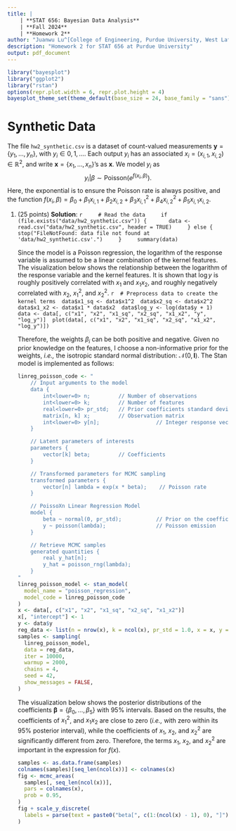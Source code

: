 ```yaml
---
title: |
    | **STAT 656: Bayesian Data Analysis**
    | **Fall 2024**
    | **Homework 2**
author: "Juanwu Lu^[College of Engineering, Purdue University, West Lafayette, IN, USA]"
description: "Homework 2 for STAT 656 at Purdue University"
output: pdf_document
---
```

```r
library("bayesplot")
library("ggplot2")
library("rstan")
options(repr.plot.width = 6, repr.plot.height = 4)
bayesplot_theme_set(theme_default(base_size = 24, base_family = "sans"))
```

# Synthetic Data

The file `hw2_synthetic.csv` is a dataset of count-valued measurements $\boldsymbol{y}=\left\{y_1,\ldots,y_n\right\}$, with $y_i\in{0, 1,\ldots}$. Each output $y_{i}$ has an associated $x_{i}=(x_{i,1},x_{i,2})\in\mathbb{R}^{2}$, and write $\boldsymbol{x} = \left\{x_{1},\ldots,x_{n}\right\}$'s as $\boldsymbol{x}$. We model $y_{i}$ as
$$
    y_{i}|\beta\sim\text{Poisson}(e^{f(x_{i},\beta)}).
$$
Here, the exponential is to ensure the Poisson rate is always positive, and the function $f(x_{i},\beta) = \beta_{0} + \beta_{1}x_{i,1} + \beta_{2}x_{i,2} + \beta_{3}x^{2}_{i,1} + \beta_{4}x^{2}_{i,2} + \beta_{5}x_{i,1}x_{i,2}$.

1. (25 points) **Solution**:
    ```r
    # Read the data
    if (file.exists("data/hw2_synthetic.csv")) {
      data <- read.csv("data/hw2_synthetic.csv", header = TRUE)
    } else {
      stop("FileNotFound: data file not found at 'data/hw2_synthetic.csv'.")
    }
    summary(data)
    ```

    Since the model is a Poisson regression, the logarithm of the response variable is assumed to be a linear combination of the kernel features. The visualization below shows the relationship between the logarithm of the response variable and the kernel features. It is shown that $\log{y}$ is roughly positively correlated with $x_{1}$ and $x_{1}x_{2}$, and roughly negatively correlated with $x_{2}$, $x_{1}^{2}$, and $x_{2}^{2}$.
    ```r
    # Preprocess data to create the kernel terms
    data$x1_sq <- data$x1^2
    data$x2_sq <- data$x2^2
    data$x1_x2 <- data$x1 * data$x2
    data$log_y <- log(data$y + 1)
    data <- data[, c("x1", "x2", "x1_sq", "x2_sq", "x1_x2", "y", "log_y")]
    plot(data[, c("x1", "x2", "x1_sq", "x2_sq", "x1_x2", "log_y")])
    ```

    Therefore, the weights $\beta_{i}$ can be both positive and negative. Given no prior knowledge on the features, I choose a non-informative prior for the weights, _i.e.,_ the isotropic standard normal distribution: $\mathcal{N}(0, \mathbf{I})$. The Stan model is implemented as follows:

    ```r
    linreg_poisson_code <- "
        // Input arguments to the model
        data {
            int<lower=0> n;         // Number of observations
            int<lower=0> k;         // Number of features
            real<lower=0> pr_std;   // Prior coefficients standard deviation
            matrix[n, k] x;         // Observation matrix
            int<lower=0> y[n];                  // Integer response vector
        }

        // Latent parameters of interests
        parameters {
            vector[k] beta;         // Coefficients
        }

        // Transformed parameters for MCMC sampling
        transformed parameters {
            vector[n] lambda = exp(x * beta);    // Poisson rate
        }

        // PoissoXn Linear Regression Model
        model {
            beta ~ normal(0, pr_std);           // Prior on the coefficients
            y ~ poisson(lambda);                // Poisson emission
        }

        // Retrieve MCMC samples
        generated quantities {
            real y_hat[n];
            y_hat = poisson_rng(lambda);
        }
    "
    linreg_poisson_model <- stan_model(
      model_name = "poisson_regression",
      model_code = linreg_poisson_code
    )
    x <- data[, c("x1", "x2", "x1_sq", "x2_sq", "x1_x2")]
    x[, "intercept"] <- 1
    y <- data$y
    reg_data <- list(n = nrow(x), k = ncol(x), pr_std = 1.0, x = x, y = y)
    samples <- sampling(
      linreg_poisson_model,
      data = reg_data,
      iter = 10000,
      warmup = 2000,
      chains = 4,
      seed = 42,
      show_messages = FALSE,
    )
    ```

    The visualization below shows the posterior distributions of the coefficients $\boldsymbol{\beta} = \left\{\beta_{0},\ldots,\beta_{5}\right\}$ with 95\% intervals. Based on the results, the coefficients of $x_{1}^2$, and $x_{1}x_{2}$ are close to zero (_i.e.,_ with zero within its 95\% posterior interval), while the coefficients of $x_{1}$, $x_{2}$, and $x_{2}^2$ are significantly different from zero. Therefore, the terms $x_{1}$, $x_{2}$, and $x_{2}^2$ are important in the expression for $f(x)$.

    ```r
    samples <- as.data.frame(samples)
    colnames(samples)[seq_len(ncol(x))] <- colnames(x)
    fig <- mcmc_areas(
      samples[, seq_len(ncol(x))],
      pars = colnames(x),
      prob = 0.95,
    )
    fig + scale_y_discrete(
      labels = parse(text = paste0("beta[", c(1:(ncol(x) - 1), 0), "]"))
    )
    ```

\pagebreak
